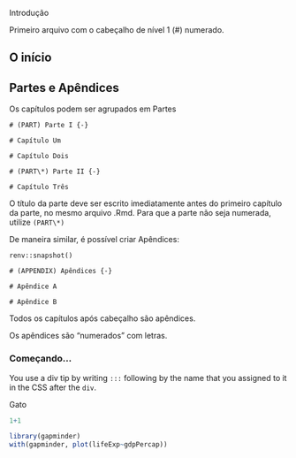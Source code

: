 
 Introdução

Primeiro arquivo com o cabeçalho de nível 1 (#) numerado.

## O início

## Partes e Apêndices

Os capítulos podem ser agrupados em Partes

```
# (PART) Parte I {-} 

# Capítulo Um

# Capítulo Dois 

# (PART\*) Parte II {-} 

# Capítulo Três
```

O título da parte deve ser escrito imediatamente antes do primeiro capítulo da parte, no mesmo arquivo .Rmd. Para que a parte não seja numerada, utilize `(PART\*)`

De maneira similar, é possível criar Apêndices:

```
renv::snapshot()

# (APPENDIX) Apêndices {-} 

# Apêndice A

# Apêndice B

```

Todos os capítulos após cabeçalho são apêndices.

Os apêndices são "numerados" com letras.






### Começando...


:::cursor
You use a div tip by writing `:::` following by the name that you assigned to it in the CSS after the `div`.
:::

:::cat
Gato
:::



```r
1+1
```



```r
library(gapminder)
with(gapminder, plot(lifeExp~gdpPercap))
```

